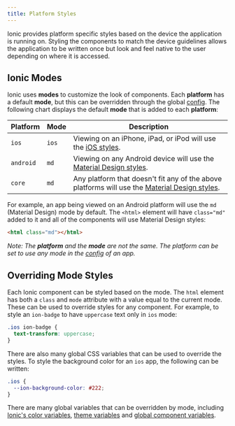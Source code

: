 ```yaml
---
title: Platform Styles
---
```


<head>
  <title>Ionic Platform Styles | Platform-Specific Styles for Ionic Apps</title>
  <meta
    name="description"
    content="Ionic provides platform-specific styles based on the app's device. Styling the components to match the device guidelines allows the app to feel native to users."
  />
</head>

Ionic provides platform specific styles based on the device the application is running on. Styling the components to match the device guidelines allows the application to be written once but look and feel native to the user depending on where it is accessed.

## Ionic Modes

Ionic uses **modes** to customize the look of components. Each **platform** has a default **mode**, but this can be overridden through the global [config](../developing/config.md). The following chart displays the default **mode** that is added to each **platform**:

| Platform  | Mode  | Description                                                                                                                      |
| --------- | ----- | -------------------------------------------------------------------------------------------------------------------------------- |
| `ios`     | `ios` | Viewing on an iPhone, iPad, or iPod will use the [iOS styles](https://www.apple.com/ios).                                        |
| `android` | `md`  | Viewing on any Android device will use the [Material Design styles](https://material.io/guidelines/).                            |
| `core`    | `md`  | Any platform that doesn't fit any of the above platforms will use the [Material Design styles](https://material.io/guidelines/). |

For example, an app being viewed on an Android platform will use the `md` (Material Design) mode by default. The `<html>` element will have `class="md"` added to it and all of the components will use Material Design styles:

```html
<html class="md"></html>
```

_Note: The **platform** and the **mode** are not the same. The platform can be set to use any mode in the [config](../developing/config.md) of an app._

## Overriding Mode Styles

Each Ionic component can be styled based on the mode. The `html` element has both a `class` and `mode` attribute with a value equal to the current mode. These can be used to override styles for any component. For example, to style an `ion-badge` to have `uppercase` text only in `ios` mode:

```css
.ios ion-badge {
  text-transform: uppercase;
}
```

There are also many global CSS variables that can be used to override the styles. To style the background color for an `ios` app, the following can be written:

```css
.ios {
  --ion-background-color: #222;
}
```

There are many global variables that can be overridden by mode, including [Ionic's color variables](colors.md), [theme variables](themes.md) and [global component variables](advanced.md).
